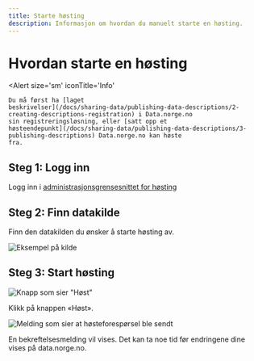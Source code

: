 ```yaml
---
title: Starte høsting
description: Informasjon om hvordan du manuelt starte en høsting.
---
```


# Hvordan starte en høsting

<Alert
    size='sm'
    iconTitle='Info'
>
    Du må først ha [laget
    beskrivelser](/docs/sharing-data/publishing-data-descriptions/2-creating-descriptions-registration) i Data.norge.no
    sin registreringsløsning, eller [satt opp et
    høsteendepunkt](/docs/sharing-data/publishing-data-descriptions/3-publishing-descriptions) Data.norge.no kan høste
    fra.
</Alert>

## Steg 1: Logg inn

Logg inn i [administrasjonsgrensesnittet for høsting](https://admin.fellesdatakatalog.digdir.no/data-sources)

## Steg 2: Finn datakilde

Finn den datakilden du ønsker å starte høsting av.

![Eksempel på kilde](https://cms.fellesdatakatalog.digdir.no/uploads/data_source_entry_d25303217f.png)

## Steg 3: Start høsting

![Knapp som sier "Høst"](https://cms.fellesdatakatalog.digdir.no/uploads/harvesting_harvest_button_d1e18ff981.png)

Klikk på knappen «Høst».

![Melding som sier at høsteforespørsel ble sendt](https://cms.fellesdatakatalog.digdir.no/uploads/harvesting_harvest_request_sent_8f75b28d4a.png)

En bekreftelsesmelding vil vises. Det kan ta noe tid før endringene dine vises på data.norge.no.
